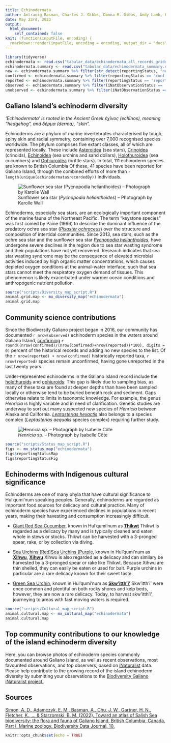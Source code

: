```yaml
---
title: Echinodermata
author: Antranig Basman, Charles J. Gibbs, Donna M. Gibbs, Andy Lamb, Philip Lambert, Andrew Simon
date: May 23rd, 2023
output: 
  html_document:
    self_contained: false
knit: (function(inputFile, encoding) {
  rmarkdown::render(inputFile, encoding = encoding, output_dir = "docs", output_options = list(copy_resources = TRUE)) })
---
```


```r
library(tidyverse)
echinodermata <- read.csv("tabular_data/echinodermata_all_records_gridded.csv")
echinodermata.summary <- read.csv("tabular_data/echinodermata_summary.csv")
new <- echinodermata.summary %>% filter(str_detect(reportingStatus, "new")) 
confirmed <- echinodermata.summary %>% filter(reportingStatus == 'confirmed') 
reported <- echinodermata.summary %>% filter(reportingStatus == 'reported') 
observed <- echinodermata.summary %>% filter(iNatObservationStatus == 'observed') 
unobserved <- echinodermata.summary %>% filter(iNatObservationStatus == 'unobserved') 
```

## Galiano Island's echinoderm diversity

*‘Echinodermata’ is rooted in the Ancient Greek ἐχῖνος (echīnos), meaning “hedgehog”,
and δέρμα (derma), “skin”.*

Echinoderms are a phylum of marine invertebrates characterised by tough, spiny skin and radial symmetry, containing over 7,000 recognised species worldwide. The phylum comprises five extant classes, all of which are represented locally. These include [Asteroidea](#taxon:Asteroidea) (sea stars), [Crinoidea](#taxon:Crinoidea) (crinoids), [Echinoidea](#taxon:Echinoidea) (sea urchins and sand dollars), [Holothuroidea](#taxon:Holothuroidea) (sea cucumbers) and [Ophiuroidea](#taxon:Ophiuroidea) (brittle stars). In total, 111 echinoderm species are known to British Columbia Of these, 41 species have been reported for Galiano Island, through the combined efforts of more than `r length(unique(echinodermata$recordedBy))` individuals.

![Sunflower sea star (*Pycnopodia helianthoides*) – Photograph by Karolle Wall](media/Pycnopodia_helianthoides_Karolle_Wall.jpg)

Echinoderms, especially sea stars, are an ecologically important component of the marine fauna of the Northeast Pacific. The term “keystone species” was first coined by Paine (1966) to describe the dominant influence of the predatory ochre sea star ([*Pisaster ochraceus*](#taxon:Pisaster ochraceus)) over the structure and composition of intertidal communities. Since 2013, sea stars, such as the ochre sea star and the sunflower sea star [*Pycnopodia helianthoides*](#taxon:Pycnopodia helianthoides), have undergone severe declines in the region due to sea star wasting syndrome and their populations have not yet recovered. Research indicates that sea star wasting syndrome may be the consequence of elevated microbial activities induced by high organic matter concentrations, which causes depleted oxygen conditions at the animal-water interface, such that sea stars cannot meet the respiratory oxygen demand of tissues. This phenomenon is likely exacerbated under warmer ocean conditions and anthropogenic nutrient pollution.

```r
source("scripts/Diversity_map_script.R")
animal.grid.map <- mx_diversity_map("echinodermata")
animal.grid.map
```

## Community science contributions

Since the Biodiversity Galiano project began in 2016, our community has documented `r nrow(observed)` echinoderm species in the waters around Galiano Island, [confirming](#region:confirmed) `r round((nrow(confirmed)/(nrow(confirmed)+nrow(reported))*100), digits = 0)` percent of the historical records and adding no new species to the list. Of the `r nrow(reported) + nrow(confirmed)` historically reported taxa, `r nrow(reported)` species remain unconfirmed, having gone unreported in the last twenty years.

Under-represented echinoderms in the Galiano Island record include the [holothuroids](#taxon:Holothuroidea) and [ophiuroids](#taxon:Ophiuroidea). This gap is likely due to sampling bias, as many of these taxa are found at deeper depths than have been sampled locally or otherwise tend to be buried beneath rock and sediment. Gaps otherwise relate to limits in taxonomic knowledge. For example, the genus *Henricia* is highly variable and in need of clarification. Genetic studies are underway to sort out many suspected new species of *Henricia* between Alaska and California. [*Leptasterias hexactis*](#taxon:Leptasterias hexactis) also belongs to a species complex (*Leptasterias aequalis* species complex) requiring further study.

![*Henricia* sp. – Photograph by Isabelle Côte](media/Henricia_Isabelle_Cote.jpeg)

```r
source("scripts/Status_map_script.R")
figs <- mx_status_map("echinodermata")
figs$reportingStatusMap
figs$reportingStatusFig
```


## Echinoderms with Indigenous cultural significance

Echinoderms are one of many phyla that have cultural significance to Hul'qumi'num speaking peoples. Generally, echinoderms are regarded as important food sources for delicacy and cultural practice. Many of echinoderm species have experienced declines in populations in recent years, making their havesting and consumption increasingly difficult.

* [Giant Red Sea Cucumber](#taxon:Parastichopus californicus), known in Hul'qumi'num as [**Thikwt**](#taxon:Parastichopus californicus)
Thikwt is regarded as a delicacy by many and is typically cleaned and eaten whole in stews or stocks. Thikwt can be harvested with a 3-pronged spear, rake, or by collection via diving. 

* [Sea Urchins (Red)](#taxon:Strongylocentrotus franciscanus)[Sea Urchins (Purple](#taxon:Strongylocentrotus purpuratus), known in Hul'qumi'num as [**Xihwu**](#taxon:Strongylocentrotus franciscanus), [**Xihwu**](#taxon:Strongylocentrotus purpuratus)
Xihwu is also regarded as a delicacy and can similary be harvested by a 3-pronged spear or rake like Thikwt. Because Xihwu are thin shelled, they can easily be eaten or used for bait. Purple urchins in particular are a rare delicacy known for their sweet taste.

* [Green Sea Urchin](#taxon:Strongylocentrotus droebachiensis), known in Hul'qumi'num as [**Skw'itth'i'**](#taxon:Strongylocentrotus droebachiensis)
Skw'itth'i' were once common and plentiful on both rocky shores and kelp beds, however, they are now a rare delicacy. Today, to harvest skw'itth'i', journeying to areas with fast moving waters is required. 

```r
source("scripts/Cultural_map_script.R")
animal.cultural.map <- mx_cultural_map("echinodermata")
animal.cultural.map
```

## Top community contributions to our knowledge of the island echinoderm diversity

Here, you can browse photos of echinoderm species commonly documented around Galiano Island, as well as recent observations, most favourited observations, and top observers, based on [iNaturalist](http://inaturalist.org/) data. Please help contribute to the growing record of the island echinoderm diversity by submitting your observations to the [Biodiversity Galiano iNaturalist project.](http://inaturalist.org/projects/biodiversity-galiano-island) 

<span class="mxcw-nonLeafletPane mxcw-paneName-TopContributions html-widget leaflet"></span>

## Sources

[Simon, A. D., Adamczyk, E. M., Basman, A., Chu, J. W., Gartner, H. N., Fletcher, K., ... & Starzomski, B. M. (2022). Toward an atlas of Salish Sea biodiversity: the flora and fauna of Galiano Island, British Columbia, Canada. Part I. Marine zoology. Biodiversity Data Journal, 10.](https://bdj.pensoft.net/article/76050/)

```r
knitr::opts_chunk$set(echo = TRUE)
```
